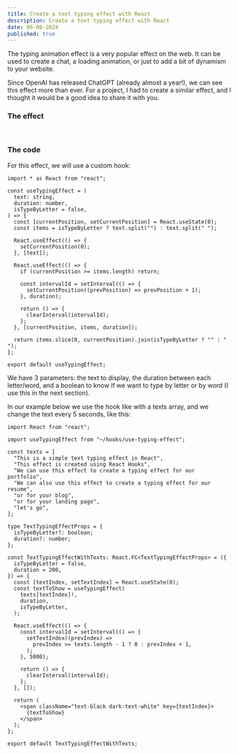 ```yaml
---
title: Create a text typing effect with React
description: Create a text typing effect with React
date: 06-08-2024
published: true
---
```



The typing animation effect is a very popular effect on the web. It can be used to create a chat, a loading animation, or just to add a bit of dynamism to your website.

Since OpenAI has released ChatGPT (already almost a year!), we can see this effect more than ever. For a project, I had to create a similar effect, and I thought it would be a good idea to share it with you.

### The effect
<br />
<TypingEffect duration={50} isTypeByLetter />

### The code

For this effect, we will use a custom hook:

```tsx title="hooks/use-typing-effect.tsx"
import * as React from "react";

const useTypingEffect = (
  text: string,
  duration: number,
  isTypeByLetter = false,
) => {
  const [currentPosition, setCurrentPosition] = React.useState(0);
  const items = isTypeByLetter ? text.split("") : text.split(" ");

  React.useEffect(() => {
    setCurrentPosition(0);
  }, [text]);

  React.useEffect(() => {
    if (currentPosition >= items.length) return;

    const intervalId = setInterval(() => {
      setCurrentPosition((prevPosition) => prevPosition + 1);
    }, duration);

    return () => {
      clearInterval(intervalId);
    };
  }, [currentPosition, items, duration]);

  return items.slice(0, currentPosition).join(isTypeByLetter ? "" : " ");
};

export default useTypingEffect;
```

We have 3 parameters: the text to display, the duration between each letter/word, and a boolean to know if we want to type by letter or by word (I use this in the next section).

In our example below we use the hook like with a texts array, and we change the text every 5 seconds, like this:

```tsx title="typing-effect.tsx"
import React from "react";

import useTypingEffect from "~/hooks/use-typing-effect";

const texts = [
  "This is a simple text typing effect in React",
  "This effect is created using React Hooks",
  "We can use this effect to create a typing effect for our portfolio",
  "We can also use this effect to create a typing effect for our resume",
  "or for your blog",
  "or for your landing page",
  "let's go",
];

type TextTypingEffectProps = {
  isTypeByLetter?: boolean;
  duration?: number;
};

const TextTypingEffectWithTexts: React.FC<TextTypingEffectProps> = ({
  isTypeByLetter = false,
  duration = 200,
}) => {
  const [textIndex, setTextIndex] = React.useState(0);
  const textToShow = useTypingEffect(
    texts[textIndex]!,
    duration,
    isTypeByLetter,
  );

  React.useEffect(() => {
    const intervalId = setInterval(() => {
      setTextIndex((prevIndex) =>
        prevIndex >= texts.length - 1 ? 0 : prevIndex + 1,
      );
    }, 5000);

    return () => {
      clearInterval(intervalId);
    };
  }, []);

  return (
    <span className="text-black dark:text-white" key={textIndex}>
      {textToShow}
    </span>
  );
};

export default TextTypingEffectWithTexts;
```
